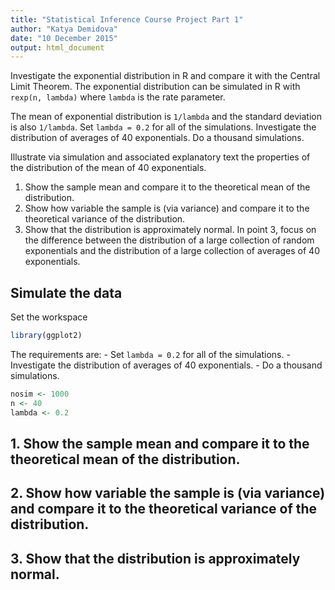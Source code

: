 ```yaml
---
title: "Statistical Inference Course Project Part 1"
author: "Katya Demidova"
date: "10 December 2015"
output: html_document
---
```


Investigate the exponential distribution in R and compare it with the Central Limit Theorem. The exponential distribution can be simulated in R with `rexp(n, lambda)` where `lambda` is the rate parameter. 

The mean of exponential distribution is `1/lambda` and the standard deviation is also `1/lambda`. Set `lambda = 0.2` for all of the simulations. Investigate the distribution of averages of 40 exponentials. Do a thousand simulations.

Illustrate via simulation and associated explanatory text the properties of the distribution of the mean of 40 exponentials.

1. Show the sample mean and compare it to the theoretical mean of the distribution.
2. Show how variable the sample is (via variance) and compare it to the theoretical variance of the distribution.
3. Show that the distribution is approximately normal.
In point 3, focus on the difference between the distribution of a large collection of random exponentials and the distribution of a large collection of averages of 40 exponentials.

## Simulate the data

Set the workspace
```r
library(ggplot2)
```

The requirements are:
- Set `lambda = 0.2` for all of the simulations.
- Investigate the distribution of averages of 40 exponentials.
- Do a thousand simulations.

```r
nosim <- 1000
n <- 40
lambda <- 0.2
```

## 1. Show the sample mean and compare it to the theoretical mean of the distribution.

## 2. Show how variable the sample is (via variance) and compare it to the theoretical variance of the distribution.

## 3. Show that the distribution is approximately normal.